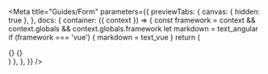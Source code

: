 

<Meta
  title="Guides/Form"
  parameters={{
    previewTabs: {
      canvas: { hidden: true },
    },
    docs: {
      container: ({ context }) => {
        const framework = context && context.globals && context.globals.framework
        let markdown = text_angular
        if (framework === 'vue') {
          markdown = text_vue
        }
        return (
          <DocsContainer context={context}>
            <TableOfContents />
            <div className="my-doc-content">
              {<Description markdown={text_intro} />}
              {<Description markdown={markdown} />}
            </div>
            <BackToTop />
          </DocsContainer>
        )
      },
    },
  }}
/>

<bal-doc-github link="/stories/Guides/form/form.stories.mdx"></bal-doc-github>
